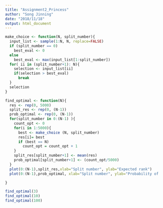```yaml
---
title: "Assignment2_Princess"
author: "Song Jinning"
date: "2018/11/18"
output: html_document
---
```


```r
make_choice <- function(N, split_number){
  input_list <- sample(1:N, N, replace=FALSE)
  if (split_number == 0)
    best_eval <- 0
  else
    best_eval <- max(input_list[1:split_number])
  for( ii in (split_number+1): N){
    selection <- input_list[ii]
    if(selection > best_eval)
      break
  }
  selection
}

find_optimal <- function(N){
  res <- rep(0, 5000)
  split_res <- rep(0, (N-1))
  prob_optimal <- rep(0, (N-1))
  for(split_number in 0:(N-1) ){
    count_opt <- 0
    for(i in 1:5000){
      best <- make_choice (N, split_number)
      res[i]= best
      if (best == N)
        count_opt = count_opt + 1
    }
    split_res[split_number+1] <- mean(res)
    prob_optimal[split_number+1] <- (count_opt/5000)
  }
  plot(0:(N-1),split_res,xlab="Split number", ylab="Expected rank")
  plot(0:(N-1),prob_optimal, xlab="Split number", ylab="Probability of the best")

}

find_optimal(3)
find_optimal(10)
find_optimal(100)
```


